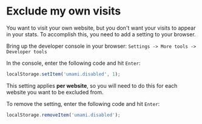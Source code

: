 # Exclude my own visits

You want to visit your own website, but you don't want your visits to appear in
your stats. To accomplish this, you need to add a setting to your browser.

Bring up the developer console in your browser: `Settings -> More tools -> Developer tools`

In the console, enter the following code and hit `Enter`:

```javascript
localStorage.setItem('umami.disabled', 1);
```

This setting applies **per website**, so you will need to do this for each website
you want to be excluded from.

To remove the setting, enter the following code and hit `Enter`:

```javascript
localStorage.removeItem('umami.disabled');
```
